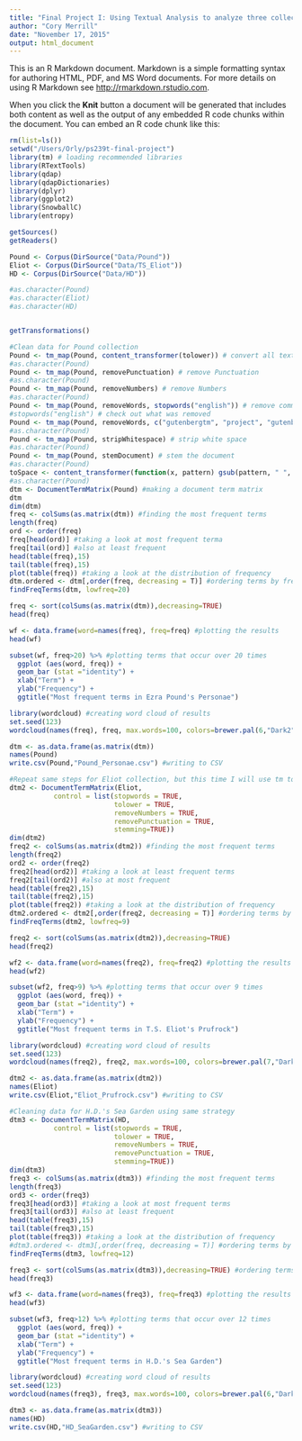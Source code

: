 ```yaml
---
title: "Final Project I: Using Textual Analysis to analyze three collections of poetry"
author: "Cory Merrill"
date: "November 17, 2015"
output: html_document
---
```


This is an R Markdown document. Markdown is a simple formatting syntax for authoring HTML, PDF, and MS Word documents. For more details on using R Markdown see <http://rmarkdown.rstudio.com>.

When you click the **Knit** button a document will be generated that includes both content as well as the output of any embedded R code chunks within the document. You can embed an R code chunk like this:

```r
rm(list=ls())
setwd("/Users/Orly/ps239t-final-project")
library(tm) # loading recommended libraries
library(RTextTools) 
library(qdap)
library(qdapDictionaries)
library(dplyr) 
library(ggplot2) 
library(SnowballC) 
library(entropy)

getSources()
getReaders()

Pound <- Corpus(DirSource("Data/Pound"))
Eliot <- Corpus(DirSource("Data/TS_Eliot"))
HD <- Corpus(DirSource("Data/HD"))

#as.character(Pound)
#as.character(Eliot)
#as.character(HD)


getTransformations()

#Clean data for Pound collection
Pound <- tm_map(Pound, content_transformer(tolower)) # convert all text to lower case
#as.character(Pound)
Pound <- tm_map(Pound, removePunctuation) # remove Punctuation
#as.character(Pound)
Pound <- tm_map(Pound, removeNumbers) # remove Numbers
#as.character(Pound)
Pound <- tm_map(Pound, removeWords, stopwords("english")) # remove common words
#stopwords("english") # check out what was removed
Pound <- tm_map(Pound, removeWords, c("gutenbergtm", "project", "gutenberg", "electron", "distribut", "foundat", "copyright", "access", "licen", "donat", "ebook", "copi", "archiv", "work")) #I removed terms that unrelated to the proper text
#as.character(Pound)
Pound <- tm_map(Pound, stripWhitespace) # strip white space
#as.character(Pound)
Pound <- tm_map(Pound, stemDocument) # stem the document
#as.character(Pound)
toSpace <- content_transformer(function(x, pattern) gsub(pattern, " ", x))
#as.character(Pound)
dtm <- DocumentTermMatrix(Pound) #making a document term matrix
dtm
dim(dtm)
freq <- colSums(as.matrix(dtm)) #finding the most frequent terms
length(freq)
ord <- order(freq)
freq[head(ord)] #taking a look at most frequent terma
freq[tail(ord)] #also at least frequent
head(table(freq),15) 
tail(table(freq),15)
plot(table(freq)) #taking a look at the distribution of frequency
dtm.ordered <- dtm[,order(freq, decreasing = T)] #ordering terms by frequency
findFreqTerms(dtm, lowfreq=20) 

freq <- sort(colSums(as.matrix(dtm)),decreasing=TRUE)
head(freq)

wf <- data.frame(word=names(freq), freq=freq) #plotting the results
head(wf)

subset(wf, freq>20) %>% #plotting terms that occur over 20 times
  ggplot (aes(word, freq)) +
  geom_bar (stat ="identity") +
  xlab("Term") + 
  ylab("Frequency") + 
  ggtitle("Most frequent terms in Ezra Pound's Personae")

library(wordcloud) #creating word cloud of results
set.seed(123)
wordcloud(names(freq), freq, max.words=100, colors=brewer.pal(6,"Dark2"))

dtm <- as.data.frame(as.matrix(dtm))
names(Pound)
write.csv(Pound,"Pound_Personae.csv") #writing to CSV

#Repeat same steps for Eliot collection, but this time I will use tm to convert collection to dtm and do all pre-processing in same move
dtm2 <- DocumentTermMatrix(Eliot,
           control = list(stopwords = TRUE,
                          tolower = TRUE,
                          removeNumbers = TRUE,
                          removePunctuation = TRUE,
                          stemming=TRUE))
dim(dtm2)
freq2 <- colSums(as.matrix(dtm2)) #finding the most frequent terms
length(freq2)
ord2 <- order(freq2)
freq2[head(ord2)] #taking a look at least frequent terms
freq2[tail(ord2)] #also at most frequent
head(table(freq2),15) 
tail(table(freq2),15)
plot(table(freq2)) #taking a look at the distribution of frequency
dtm2.ordered <- dtm2[,order(freq2, decreasing = T)] #ordering terms by frequency
findFreqTerms(dtm2, lowfreq=9) 

freq2 <- sort(colSums(as.matrix(dtm2)),decreasing=TRUE)
head(freq2)

wf2 <- data.frame(word=names(freq2), freq=freq2) #plotting the results
head(wf2)

subset(wf2, freq>9) %>% #plotting terms that occur over 9 times
  ggplot (aes(word, freq)) +
  geom_bar (stat ="identity") +
  xlab("Term") + 
  ylab("Frequency") + 
  ggtitle("Most frequent terms in T.S. Eliot's Prufrock")

library(wordcloud) #creating word cloud of results
set.seed(123)
wordcloud(names(freq2), freq2, max.words=100, colors=brewer.pal(7,"Dark2"))

dtm2 <- as.data.frame(as.matrix(dtm2))
names(Eliot)
write.csv(Eliot,"Eliot_Prufrock.csv") #writing to CSV

#Cleaning data for H.D.'s Sea Garden using same strategy
dtm3 <- DocumentTermMatrix(HD,
           control = list(stopwords = TRUE,
                          tolower = TRUE,
                          removeNumbers = TRUE,
                          removePunctuation = TRUE,
                          stemming=TRUE))
dim(dtm3)
freq3 <- colSums(as.matrix(dtm3)) #finding the most frequent terms
length(freq3)
ord3 <- order(freq3)
freq3[head(ord3)] #taking a look at most frequent terms
freq3[tail(ord3)] #also at least frequent
head(table(freq3),15) 
tail(table(freq3),15)
plot(table(freq3)) #taking a look at the distribution of frequency
#dtm3.ordered <- dtm3[,order(freq, decreasing = T)] #ordering terms by frequency
findFreqTerms(dtm3, lowfreq=12) 

freq3 <- sort(colSums(as.matrix(dtm3)),decreasing=TRUE) #ordering terms
head(freq3)

wf3 <- data.frame(word=names(freq3), freq=freq3) #plotting the results
head(wf3)

subset(wf3, freq>12) %>% #plotting terms that occur over 12 times
  ggplot (aes(word, freq)) +
  geom_bar (stat ="identity") +
  xlab("Term") + 
  ylab("Frequency") + 
  ggtitle("Most frequent terms in H.D.'s Sea Garden")

library(wordcloud) #creating word cloud of results
set.seed(123)
wordcloud(names(freq3), freq3, max.words=100, colors=brewer.pal(6,"Dark2"))

dtm3 <- as.data.frame(as.matrix(dtm3))
names(HD)
write.csv(HD,"HD_SeaGarden.csv") #writing to CSV




```


